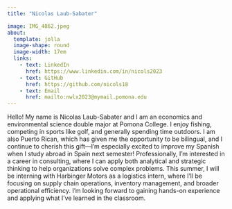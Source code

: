 ```yaml
---
title: "Nicolas Laub-Sabater"

image: IMG_4862.jpeg
about: 
  template: jolla
  image-shape: round
  image-width: 17em
  links:
    - text: LinkedIn
      href: https://www.linkedin.com/in/nicols2023
    - text: GitHub
      href: https://github.com/nicols18
    - text: Email
      href: mailto:nwlx2023@mymail.pomona.edu
---
```


Hello! My name is Nicolas Laub-Sabater and I am an economics and environmental science double major at Pomona College. I enjoy fishing, competing in sports like golf, and generally spending time outdoors. I am also Puerto Rican, which has given me the opportunity to be bilingual, and I continue to cherish this gift—I’m especially excited to improve my Spanish when I study abroad in Spain next semester! Professionally, I’m interested in a career in consulting, where I can apply both analytical and strategic thinking to help organizations solve complex problems. This summer, I will be interning with Harbinger Motors as a logistics intern, where I’ll be focusing on supply chain operations, inventory management, and broader operational efficiency. I’m looking forward to gaining hands-on experience and applying what I’ve learned in the classroom.

```r



```
